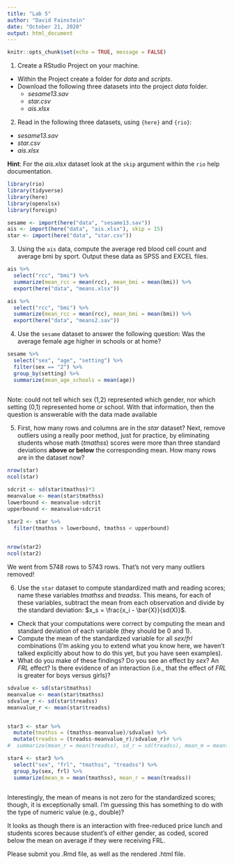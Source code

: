 ```yaml
---
title: "Lab 5"
author: "David Fainstein"
date: "October 21, 2020"
output: html_document
---
```


```r
knitr::opts_chunk$set(echo = TRUE, message = FALSE) 
```

1. Create a RStudio Project on your machine.

* Within the Project create a folder for *data* and *scripts*.
* Download the following three datasets into the project *data* folder.
  + *sesame13.sav*
  + *star.csv*
  + *ais.xlsx*

2. Read in the following three datasets, using `{here}` and `{rio}`:
  * *sesame13.sav*
  * *star.csv*
  * *ais.xlsx*
  
**Hint**: For the *ais.xlsx* dataset look at the `skip` argument within the `rio` help documentation.
  
```r

library(rio)
library(tidyverse)
library(here)
library(openxlsx)
library(foreign)

sesame <- import(here("data", "sesame13.sav"))
ais <- import(here("data", "ais.xlsx"), skip = 15)
star <- import(here("data", "star.csv"))

```

3. Using the `ais` data, compute the average red blood cell count and average bmi by sport. Output these data as SPSS and EXCEL files. 

```r

ais %>%
  select("rcc", "bmi") %>%
  summarize(mean_rcc = mean(rcc), mean_bmi = mean(bmi)) %>% 
  export(here("data", "means.xlsx")) 

ais %>%
  select("rcc", "bmi") %>%
  summarize(mean_rcc = mean(rcc), mean_bmi = mean(bmi)) %>% 
  export(here("data", "means2.sav")) 
```

4. Use the `sesame` dataset to answer the following question: Was the average female age higher in schools or at home? 

```r

sesame %>% 
  select("sex", "age", "setting") %>% 
  filter(sex == "2") %>% 
  group_by(setting) %>% 
  summarize(mean_age_schools = mean(age))
  
```
Note: could not tell which sex (1,2) represented which gender, nor which setting (0,1) represented home or school. With that information, then the question is answerable with the data made available


5. First, how many rows and columns are in the *star* dataset? Next, remove outliers using a really poor method, just for practice, by eliminating students whose math (*tmathss*) scores were more than three standard deviations **above or below** the corresponding mean. How many rows are in the dataset now?

```r
nrow(star)
ncol(star)

sdcrit <- sd(star$tmathss)*3
meanvalue <- mean(star$tmathss)
lowerbound <- meanvalue-sdcrit
upperbound <- meanvalue+sdcrit

star2 <- star %>% 
  filter(tmathss > lowerbound, tmathss < upperbound)
  

nrow(star2)
ncol(star2)
```
We went from 5748 rows to 5743 rows. That's not very many outliers removed!


6. Use the `star` dataset to compute standardized math and reading scores; name these variables *tmathss* and *treadss*. This means, for each of these variables, subtract the mean from each observation and divide by the standard deviation: $x_s = \frac{x_i - \bar{X}}{sd(X)}$. 
  + Check that your computations were correct by computing the mean and standard deviation of each variable (they should be 0 and 1). 
  + Compute the mean of the standardized variable for all *sex*/*frl* combinations (I'm asking you to extend what you know here, we haven't talked explicitly about how to do this yet, but you have seen examples). 
  + What do you make of these findings? Do you see an effect by *sex*? An *FRL* effect? Is there evidence of an interaction (i.e., that the effect of *FRL* is greater for boys versus girls)?

```r

sdvalue <- sd(star$tmathss)
meanvalue <- mean(star$tmathss)
sdvalue_r <- sd(star$treadss)
meanvalue_r <- mean(star$treadss)


star3 <- star %>% 
  mutate(tmathss = (tmathss-meanvalue)/sdvalue) %>% 
  mutate(treadss = (treadss-meanvalue_r)/sdvalue_r)# %>% 
#  summarize(mean_r = mean(treadss), sd_r = sd(treadss), mean_m = mean(tmathss), sd_m = sd(tmathss))

star4 <- star3 %>% 
  select("sex", "frl", "tmathss", "treadss") %>% 
  group_by(sex, frl) %>% 
  summarize(mean_m = mean(tmathss), mean_r = mean(treadss))



```
Interestingly, the mean of means is not zero for the standardized scores; though, it is exceptionally small. I'm guessing this has something to do with the type of numeric value (e.g., double)?

It looks as though there is an interaction with free-reduced price lunch and students scores because student's of either gender, as coded, scored below the mean on average if they were receiving FRL. 

Please submit you .Rmd file, as well as the rendered .html file.